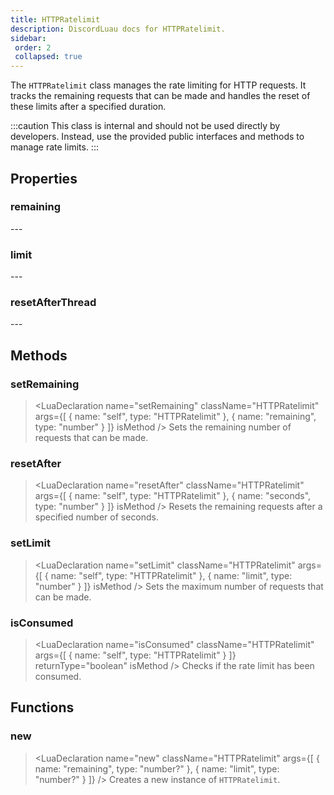 ```yaml
---
title: HTTPRatelimit
description: DiscordLuau docs for HTTPRatelimit.
sidebar:
 order: 2
 collapsed: true
---
```

[//]: # (This file was automatically @generated from moonwave comments using a script. Please do not exit by hand.)
[//]: # (To actually edit documentation, make changes to the main DiscordLuau repo.)

[//]: # (----- DOCUMENT IMPORTS ----- )


[//]: # (----- DOCUMENT DESCRIPTION ----- )

The `HTTPRatelimit` class manages the rate limiting for HTTP requests. It tracks the remaining requests that can be made and handles the reset of these limits after a specified duration.

:::caution
This class is internal and should not be used directly by developers. Instead, use the provided public interfaces and methods to manage rate limits.
:::

[//]: # (----- DOCUMENT PROPERTIES ----- )

## Properties

### remaining

<LuaProperty name="HTTPRatelimit.remaining" type="number" />
---
	
### limit

<LuaProperty name="HTTPRatelimit.limit" type="number" />
---
	
### resetAfterThread

<LuaProperty name="HTTPRatelimit.resetAfterThread" type="thread?" />
---
	

[//]: # (----- DOCUMENT METHODS ----- )

## Methods

### setRemaining

> <LuaDeclaration name="setRemaining" className="HTTPRatelimit" args={[ { name: "self", type: "HTTPRatelimit" }, { name: "remaining", type: "number" } ]} isMethod />
Sets the remaining number of requests that can be made.
### resetAfter

> <LuaDeclaration name="resetAfter" className="HTTPRatelimit" args={[ { name: "self", type: "HTTPRatelimit" }, { name: "seconds", type: "number" } ]} isMethod />
Resets the remaining requests after a specified number of seconds.
### setLimit

> <LuaDeclaration name="setLimit" className="HTTPRatelimit" args={[ { name: "self", type: "HTTPRatelimit" }, { name: "limit", type: "number" } ]} isMethod />
Sets the maximum number of requests that can be made.
### isConsumed

> <LuaDeclaration name="isConsumed" className="HTTPRatelimit" args={[ { name: "self", type: "HTTPRatelimit" } ]} returnType="boolean" isMethod />
Checks if the rate limit has been consumed.

[//]: # (----- DOCUMENT FUNCTIONS ----- )

## Functions

### new

> <LuaDeclaration name="new" className="HTTPRatelimit" args={[ { name: "remaining", type: "number?" }, { name: "limit", type: "number?" } ]} />
Creates a new instance of `HTTPRatelimit`.

